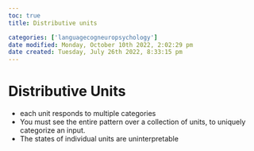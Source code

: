 ```yaml
---
toc: true
title: Distributive units

categories: ['languagecogneuropsychology']
date modified: Monday, October 10th 2022, 2:02:29 pm
date created: Tuesday, July 26th 2022, 8:33:15 pm
---
```


# Distributive Units
- each unit responds to multiple categories
- You must see the entire pattern over a collection of units, to uniquely categorize an input.
- The states of individual units are uninterpretable




